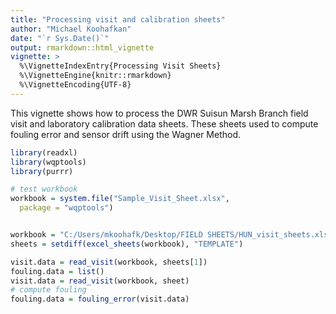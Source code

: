 ```yaml
---
title: "Processing visit and calibration sheets"
author: "Michael Koohafkan"
date: "`r Sys.Date()`"
output: rmarkdown::html_vignette
vignette: >
  %\VignetteIndexEntry{Processing Visit Sheets}
  %\VignetteEngine{knitr::rmarkdown}
  %\VignetteEncoding{UTF-8}
---
```


This vignette shows how to process the DWR Suisun Marsh Branch 
field visit and laboratory calibration data sheets. These sheets
used to compute fouling error and sensor drift using the
Wagner Method.

```r
library(readxl)
library(wqptools)
library(purrr)
```

```r
# test workbook
workbook = system.file("Sample_Visit_Sheet.xlsx",
  package = "wqptools")


workbook = "C:/Users/mkoohafk/Desktop/FIELD SHEETS/HUN_visit_sheets.xlsx"
sheets = setdiff(excel_sheets(workbook), "TEMPLATE")

visit.data = read_visit(workbook, sheets[1])
fouling.data = list()
visit.data = read_visit(workbook, sheet)
# compute fouling
fouling.data = fouling_error(visit.data)
```

